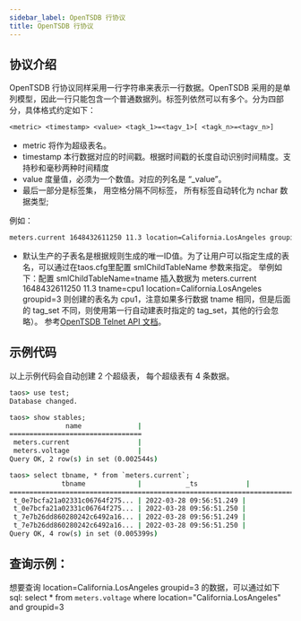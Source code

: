 ```yaml
---
sidebar_label: OpenTSDB 行协议
title: OpenTSDB 行协议
---
```



## 协议介绍

OpenTSDB 行协议同样采用一行字符串来表示一行数据。OpenTSDB 采用的是单列模型，因此一行只能包含一个普通数据列。标签列依然可以有多个。分为四部分，具体格式约定如下：

```txt
<metric> <timestamp> <value> <tagk_1>=<tagv_1>[ <tagk_n>=<tagv_n>]
```

- metric 将作为超级表名。
- timestamp 本行数据对应的时间戳。根据时间戳的长度自动识别时间精度。支持秒和毫秒两种时间精度
- value 度量值，必须为一个数值。对应的列名是 “_value”。
- 最后一部分是标签集， 用空格分隔不同标签， 所有标签自动转化为 nchar 数据类型;

例如：

```txt
meters.current 1648432611250 11.3 location=California.LosAngeles groupid=3
```

- 默认生产的子表名是根据规则生成的唯一ID值。为了让用户可以指定生成的表名，可以通过在taos.cfg里配置 smlChildTableName 参数来指定。
举例如下：配置 smlChildTableName=tname 插入数据为 meters.current 1648432611250 11.3 tname=cpu1 location=California.LosAngeles groupid=3 则创建的表名为 cpu1，注意如果多行数据 tname 相同，但是后面的 tag_set 不同，则使用第一行自动建表时指定的 tag_set，其他的行会忽略）。
参考[OpenTSDB Telnet API 文档](http://opentsdb.net/docs/build/html/api_telnet/put.html)。

## 示例代码

<Tabs defaultValue="java" groupId="lang">
  <TabItem label="Java" value="java">
    <JavaTelnet />
  </TabItem>
  <TabItem label="Python" value="Python">
    <PyTelnet />
  </TabItem>
  <TabItem label="Go" value="go">
    <GoTelnet />
  </TabItem>
  <TabItem label="Node.js" value="nodejs">
    <NodeTelnet />
  </TabItem>
  <TabItem label="C#" value="csharp">
    <CsTelnet />
  </TabItem>
  <TabItem label="C" value="c">
    <CTelnet />
  </TabItem>
</Tabs>

以上示例代码会自动创建 2 个超级表， 每个超级表有 4 条数据。

```cmd
taos> use test;
Database changed.

taos> show stables;
              name              |
=================================
 meters.current                 |
 meters.voltage                 |
Query OK, 2 row(s) in set (0.002544s)

taos> select tbname, * from `meters.current`;
             tbname             |           _ts            |           _value           | groupid |            location            |
==================================================================================================================================
 t_0e7bcfa21a02331c06764f275... | 2022-03-28 09:56:51.249 |              10.800000000 | 3       | California.LosAngeles                |
 t_0e7bcfa21a02331c06764f275... | 2022-03-28 09:56:51.250 |              11.300000000 | 3       | California.LosAngeles                |
 t_7e7b26dd860280242c6492a16... | 2022-03-28 09:56:51.249 |              10.300000000 | 2       | California.SanFrancisco               |
 t_7e7b26dd860280242c6492a16... | 2022-03-28 09:56:51.250 |              12.600000000 | 2       | California.SanFrancisco               |
Query OK, 4 row(s) in set (0.005399s)
```
## 查询示例：
想要查询 location=California.LosAngeles groupid=3 的数据，可以通过如下sql:
select * from `meters.voltage` where location="California.LosAngeles" and groupid=3
